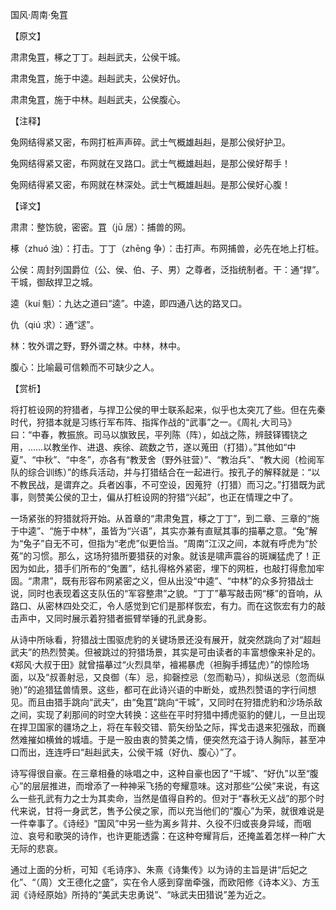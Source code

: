 

国风·周南·兔罝

【原文】

肃肃兔罝，椓之丁丁。赳赳武夫，公侯干城。

肃肃兔罝，施于中逵。赳赳武夫，公侯好仇。

肃肃兔罝，施于中林。赳赳武夫，公侯腹心。

【注释】

兔网结得紧又密，布网打桩声声碎。武士气概雄赳赳，是那公侯好护卫。

兔网结得紧又密，布网就在叉路口。武士气概雄赳赳，是那公侯好帮手！

兔网结得紧又密，布网就在林深处。武士气概雄赳赳。是那公侯好心腹！

【译文】

肃肃：整饬貌，密密。罝（jū 居）：捕兽的网。

椓（zhuó 浊）：打击。丁丁（zhēnɡ 争）：击打声。布网捕兽，必先在地上打桩。

公侯：周封列国爵位（公、侯、伯、子、男）之尊者，泛指统制者。干：通“捍”。干城，御敌捍卫之城。

逵（kuí 魁）：九达之道曰“逵”。中逵，即四通八达的路叉口。

仇（qiú 求）：通“逑”。

林：牧外谓之野，野外谓之林。中林，林中。

腹心：比喻最可信赖而不可缺少之人。

【赏析】

将打桩设网的狩猎者，与捍卫公侯的甲士联系起来，似乎也太突兀了些。但在先秦时代，狩猎本就是习练行军布阵、指挥作战的“武事”之一。《周礼·大司马》曰：“中春，教振旅。司马以旗致民，平列陈（阵），如战之陈，辨鼓铎镯铙之用，……以教坐作、进退、疾徐、疏数之节，遂以蒐田（打猎）。”其他如“中夏”、“中秋”、“中冬”，亦各有“教茇舍（野外驻营）”、“教治兵”、“教大阅（检阅军队的综合训练）”的练兵活动，并与打猎结合在一起进行。按孔子的解释就是：“以不教民战，是谓弃之。兵者凶事，不可空设，因蒐狩（打猎）而习之。”打猎既为武事，则赞美公侯的卫士，偏从打桩设网的狩猎“兴起”，也正在情理之中了。

一场紧张的狩猎就将开始。从首章的“肃肃兔罝，椓之丁丁”，到二章、三章的“施于中逵”、“施于中林”，虽皆为“兴语”，其实亦兼有直赋其事的描摹之意。“兔”解为“兔子”自无不可，但指为“老虎”似更恰当。“周南”江汉之间，本就有呼虎为“於菟”的习惯。那么，这场狩猎所要猎获的对象。就该是啸声震谷的斑斓猛虎了！正因为如此，猎手们所布的“兔置”，结扎得格外紧密，埋下的网桩，也敲打得愈加牢固。“肃肃”，既有形容布网紧密之义，但从出没“中逵”、“中林”的众多狩猎战士说，同时也表现着这支队伍的“军容整肃”之貌。“丁丁”摹写敲击网“椓”的音响，从路口、从密林四处交汇，令人感觉到它们是那样恢宏，有力。而在这恢宏有力的敲击声中，又同时展示着狩猎者振臂举锤的孔武身影。

从诗中所咏看，狩猎战士围驱虎豹的关键场景还没有展开，就突然跳向了对“超赳武夫”的热烈赞美。但被跳过的狩猎场景，其实是可由读者的丰富想像来补足的。《郑风·大叔于田》就曾描摹过“火烈具举，襢裼暴虎（袒胸手搏猛虎）”的惊险场面，以及“叔善射忌，又良御（车）忌，抑磬控忌（忽而勒马），抑纵送忌（忽而纵驰）”的追猎猛兽情景。这些，都可在此诗兴语的中断处，或热烈赞语的字行间想见。而且由猎手跳向“武夫”，由“兔罝”跳向“干城”，又同时在狩猎虎豹和沙场杀敌之间，实现了刹那间的时空大转换：这些在平时狩猎中搏虎驱豹的健儿，一旦出现在捍卫国家的疆场之上，将在车毂交错、箭矢纷坠之际，挥戈击退来犯强敌，而巍然难摧如横耸的城墙。于是一股由衷的赞美之情，便突然充溢于诗人胸际，甚至冲口而出，连连呼曰“赳赳武夫，公侯干城（好仇、腹心）”了。

诗写得很自豪。在三章相叠的咏唱之中，这种自豪也因了“干城”、“好仇”以至“腹心”的层层推进，而增添了一种神采飞扬的夸耀意味。这对那些“公侯”来说，有这么一些孔武有力之士为其卖命，当然是值得自矜的。但对于“春秋无义战”的那个时代来说，甘将一身武艺，售予公侯之家，而以充当他们的“腹心”为荣，就很难说是一件幸事了。《诗经》“国风”中另一些为离乡背井、久役不归或丧身异域，而咽泣、哀号和歌哭的诗作，也许更能透露：在这种夸耀背后，还掩盖着怎样一种广大无际的悲哀。

通过上面的分析，可知《毛诗序》、朱熹《诗集传》以为诗的主旨是讲“后妃之化”、“（周）文王德化之盛”，实在令人感到穿凿牵强，而欧阳修《诗本义》、方玉润《诗经原始》所持的“美武夫忠勇说”、“咏武夫田猎说”差为近之。

